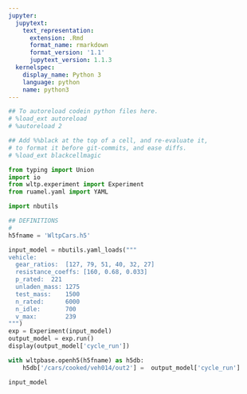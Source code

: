 ```yaml
---
jupyter:
  jupytext:
    text_representation:
      extension: .Rmd
      format_name: rmarkdown
      format_version: '1.1'
      jupytext_version: 1.1.3
  kernelspec:
    display_name: Python 3
    language: python
    name: python3
---
```


```python
## To autoreload codein python files here.
# %load_ext autoreload
# %autoreload 2

## Add %%black at the top of a cell, and re-evaluate it, 
# to format it before git-commits, and ease diffs.
# %load_ext blackcellmagic
```

```python
from typing import Union
import io
from wltp.experiment import Experiment
from ruamel.yaml import YAML

import nbutils
```

```python
## DEFINITIONS
#
h5fname = 'WltpCars.h5'
```

```python
input_model = nbutils.yaml_loads("""
vehicle:
  gear_ratios:  [127, 79, 51, 40, 32, 27]
  resistance_coeffs: [160, 0.68, 0.033]
  p_rated:  221
  unladen_mass: 1275
  test_mass:    1500
  n_rated:      6000
  n_idle:       700
  v_max:        239
""")
exp = Experiment(input_model)
output_model = exp.run()
display(output_model['cycle_run'])

```

```python
with wltpbase.openh5(h5fname) as h5db:
    h5db['/cars/cooked/veh014/out2'] =  output_model['cycle_run']
```

```python
input_model
```
